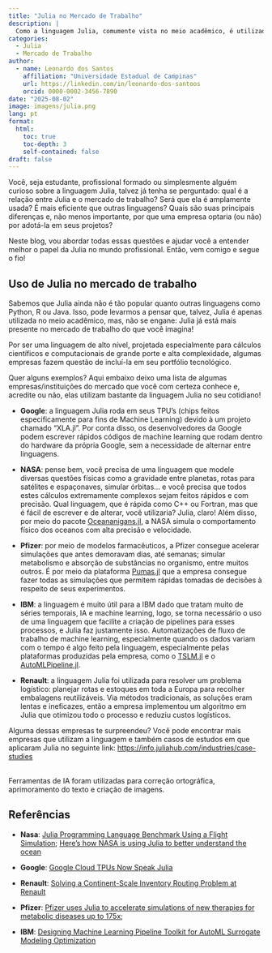 ```yaml
---
title: "Julia no Mercado de Trabalho"
description: |
  Como a linguagem Julia, comumente vista no meio acadêmico, é utilizada pelas grandes empresas no mercado de trabalho?
categories:
  - Julia
  - Mercado de Trabalho
author:
  - name: Leonardo dos Santos
    affiliation: "Universidade Estadual de Campinas"
    url: https://linkedin.com/in/leonardo-dos-santoos
    orcid: 0000-0002-3456-7890
date: "2025-08-02"
image: imagens/julia.png
lang: pt
format:
  html:
    toc: true
    toc-depth: 3
    self-contained: false
draft: false
---
```


Você, seja estudante, profissional formado ou simplesmente alguém curioso sobre a linguagem Julia, talvez já tenha se perguntado: qual é a relação entre Julia e o mercado de trabalho? Será que ela é amplamente usada? É mais eficiente que outras linguagens? Quais são suas principais diferenças e, não menos importante, por que uma empresa optaria (ou não) por adotá-la em seus projetos?

Neste blog, vou abordar todas essas questões e ajudar você a entender melhor o papel da Julia no mundo profissional. Então, vem comigo e segue o fio!



## Uso de Julia no mercado de trabalho

Sabemos que Julia ainda não é tão popular quanto outras linguagens como Python, R ou Java. Isso, pode levarmos a pensar que, talvez, Julia é apenas utilizada no meio acadêmico, mas, não se engane: Julia já está mais presente no mercado de trabalho do que você imagina!

Por ser uma linguagem de alto nível, projetada especialmente para cálculos científicos e computacionais de grande porte e alta complexidade, algumas empresas fazem questão de incluí-la em seu portfólio tecnológico.

Quer alguns exemplos? Aqui embaixo deixo uma lista de algumas empresas/instituições do mercado que você com certeza conhece e, acredite ou não, elas utilizam bastante da linguagem Julia no seu cotidiano!

-   **Google**: a linguagem Julia roda em seus TPU’s (chips feitos especificamente para fins de Machine Learning) devido à um projeto chamado “XLA.jl”. Por conta disso, os desenvolvedores da Google podem escrever rápidos códigos de machine learning que rodam dentro do hardware da própria Google, sem a necessidade de alternar entre linguagens.

-   **NASA**: pense bem, você precisa de uma linguagem que modele diversas questões físicas como a gravidade entre planetas, rotas para satélites e espaçonaves, simular órbitas… e você precisa que todos estes cálculos extremamente complexos sejam feitos rápidos e com precisão. Qual linguagem, que é rápida como C++ ou Fortran, mas que é fácil de escrever e de alterar, você utilizaria? Julia, claro! Além disso, por meio do pacote [Oceananigans.jl](https://juliapackages.com/p/oceananigans), a NASA simula o comportamento físico dos oceanos com alta precisão e velocidade.

-   **Pfizer**: por meio de modelos farmacêuticos, a Pfizer consegue acelerar simulações que antes demoravam dias, até semanas; simular metabolismo e absorção de substâncias no organismo, entre muitos outros. É por meio da plataforma [Pumas.jl](https://juliahub.com/products/pumas) que a empresa consegue fazer todas as simulações que permitem rápidas tomadas de decisões à respeito de seus experimentos.

-   **IBM**: a linguagem é muito útil para a IBM dado que tratam muito de séries temporais, IA e machine learning, logo, se torna necessário o uso de uma linguagem que facilite a criação de pipelines para esses processos, e Julia faz justamente isso. Automatizações de fluxo de trabalho de machine learning, especialmente quando os dados variam com o tempo é algo feito pela linguagem, especialmente pelas plataformas produzidas pela empresa, como o [TSLM.jl](https://github.com/IBM/TSML.jl) e o [AutoMLPipeline.jl](https://juliapackages.com/p/automlpipeline).

-   **Renault**: a linguagem Julia foi utilizada para resolver um problema logístico: planejar rotas e estoques em toda a Europa para recolher embalagens reutilizáveis. Via métodos tradicionais, as soluções eram lentas e ineficazes, então a empresa implementou um algoritmo em Julia que otimizou todo o processo e reduziu custos logísticos.

Alguma dessas empresas te surpreendeu? Você pode encontrar mais empresas que utilizam a linguagem e também casos de estudos em que aplicaram Julia no seguinte link: <https://info.juliahub.com/industries/case-studies>\
\


::: {.callout-note} 
Ferramentas de IA foram utilizadas para correção ortográfica, aprimoramento do texto e criação de imagens.
:::



## Referências

-   **Nasa**: [Julia Programming Language Benchmark Using a Flight Simulation](https://ntrs.nasa.gov/citations/20200002329); [Here’s how NASA is using Julia to better understand the ocean](https://www.juliabloggers.com/heres-how-nasa-is-using-julia-to-better-understand-the-ocean)

-   **Google**: [Google Cloud TPUs Now Speak Julia](https://syncedreview.com/2018/10/25/google-cloud-tpus-now-speak-julia)

-   **Renault**: [Solving a Continent-Scale Inventory Routing Problem at Renault](https://pubsonline.informs.org/doi/10.1287/trsc.2022.0342)

-   **Pfizer**: [Pfizer uses Julia to accelerate simulations of new therapies for metabolic diseases up to 175x](https://juliahub.com/industries/case-studies/pfizer);

-   **IBM**:  [Designing Machine Learning Pipeline Toolkit for AutoML Surrogate Modeling Optimization](https://research.ibm.com/publications/designing-machine-learning-pipeline-toolkit-for-automl-surrogate-modeling-optimization?utm_source=chatgpt.com)
